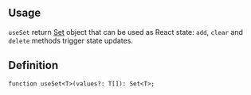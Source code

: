 

## Usage

`useSet` return [Set](https://developer.mozilla.org/en-US/docs/Web/JavaScript/Reference/Global_Objects/Set)
object that can be used as React state: `add`, `clear` and `delete` methods trigger state updates.

<Demo data={HooksDemos.useSetUsage} />

## Definition

```tsx
function useSet<T>(values?: T[]): Set<T>;
```
